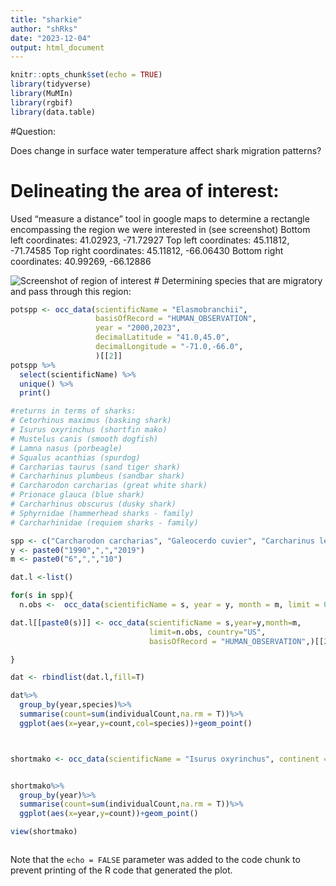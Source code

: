 ```yaml
---
title: "sharkie"
author: "shRks"
date: "2023-12-04"
output: html_document
---
```


```r
knitr::opts_chunk$set(echo = TRUE)
library(tidyverse)
library(MuMIn)
library(rgbif)
library(data.table)
```

#Question:

Does change in surface water temperature affect shark migration patterns?

# Delineating the area of interest:

Used "measure a distance" tool in google maps to determine a rectangle encompassing the region we were interested in (see screenshot) Bottom left coordinates: 41.02923, -71.72927 Top left coordinates: 45.11812, -71.74585 Top right coordinates: 45.11812, -66.06430 Bottom right coordinates: 40.99269, -66.12886

![Screenshot of region of interest](northeastregion.png)
# Determining species that are migratory and pass through this region:

```r

potspp <- occ_data(scientificName = "Elasmobranchii", 
                   basisOfRecord = "HUMAN_OBSERVATION", 
                   year = "2000,2023",
                   decimalLatitude = "41.0,45.0", 
                   decimalLongitude = "-71.0,-66.0", 
                   )[[2]]
potspp %>%
  select(scientificName) %>%
  unique() %>%
  print()

#returns in terms of sharks:
# Cetorhinus maximus (basking shark)
# Isurus oxyrinchus (shortfin mako)
# Mustelus canis (smooth dogfish)
# Lamna nasus (porbeagle)
# Squalus acanthias (spurdog)
# Carcharias taurus (sand tiger shark)
# Carcharhinus plumbeus (sandbar shark)
# Carcharodon carcharias (great white shark)
# Prionace glauca (blue shark)
# Carcharhinus obscurus (dusky shark)
# Sphyrnidae (hammerhead sharks - family)
# Carcharhinidae (requiem sharks - family)
```



```r
spp <- c("Carcharodon carcharias", "Galeocerdo cuvier", "Carcharinus leucas")
y <- paste0("1990",",","2019")
m <- paste0("6",",","10")

dat.l <-list()

for(s in spp){
  n.obs <-  occ_data(scientificName = s, year = y, month = m, limit = 0, country="US", basisOfRecord = "HUMAN_OBSERVATION")$meta$count 

dat.l[[paste0(s)]] <- occ_data(scientificName = s,year=y,month=m,
                               limit=n.obs, country="US",
                               basisOfRecord = "HUMAN_OBSERVATION",)[[2]]

}

dat <- rbindlist(dat.l,fill=T)

dat%>%
  group_by(year,species)%>%
  summarise(count=sum(individualCount,na.rm = T))%>%
  ggplot(aes(x=year,y=count,col=species))+geom_point()



shortmako <- occ_data(scientificName = "Isurus oxyrinchus", continent = "NORTH_AMERICA", limit=1000, basisOfRecord = "HUMAN_OBSERVATION")[[2]]


shortmako%>%
  group_by(year)%>%
  summarise(count=sum(individualCount,na.rm = T))%>%
  ggplot(aes(x=year,y=count))+geom_point()

view(shortmako)
```

```r

```

Note that the `echo = FALSE` parameter was added to the code chunk to prevent printing of the R code that generated the plot.
